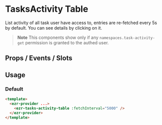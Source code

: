 

<Meta of={TasksActivityTableStories} />

# TasksActivity Table

List activity of all task user have access to, entries are re-fetched every 5s by default. You can see details by clicking on it.

> **Note**
> This components show only if any `namespaces.task-activity-get` permission is granted to the authed user.

## Props / Events / Slots

<Controls />

## Usage

### Default

```html
<template>
  <ezr-provider ...>
    <ezr-tasks-activity-table :fetchInterval="5000" />
  </ezr-provider>
</template>
```

<Story of={TasksActivityTableStories.Basic} />